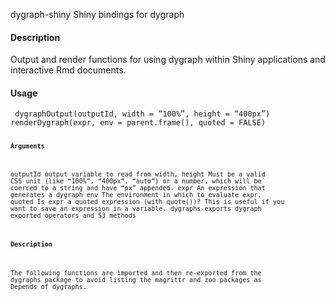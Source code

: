 
dygraph-shiny Shiny bindings for dygraph

#### Description

Output and render functions for using dygraph within Shiny applications and interactive Rmd documents.

#### Usage

<pre><code>
dygraphOutput(outputId, width = "100%", height = "400px")
renderDygraph(expr, env = parent.frame(), quoted = FALSE)
<code><pre>

#### Arguments

outputId output variable to read from
width, height Must be a valid CSS unit (like "100%", "400px", "auto") or a number, which
will be coerced to a string and have "px" appended.
expr An expression that generates a dygraph
env The environment in which to evaluate expr.
quoted Is expr a quoted expression (with quote())? This is useful if you want to save an expression in a variable.
dygraphs-exports dygraph exported operators and S3 methods

#### Description

The following functions are imported and then re-exported from the dygraphs package to avoid
listing the magrittr and zoo packages as Depends of dygraphs.



